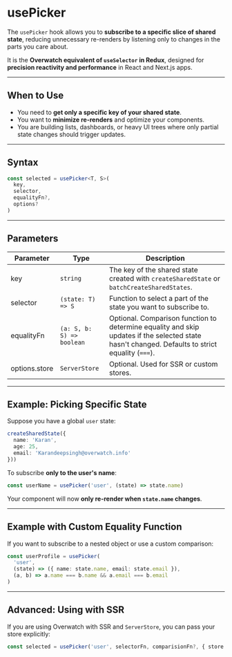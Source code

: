 # usePicker

The `usePicker` hook allows you to **subscribe to a specific slice of shared state**, reducing unnecessary re-renders by listening only to changes in the parts you care about.

It is the **Overwatch equivalent of `useSelector` in Redux**, designed for **precision reactivity and performance** in React and Next.js apps.

---

## When to Use

- You need to **get only a specific key of your shared state**.
- You want to **minimize re-renders** and optimize your components.
- You are building lists, dashboards, or heavy UI trees where only partial state changes should trigger updates.

---

## Syntax

```ts
const selected = usePicker<T, S>(
  key,
  selector,
  equalityFn?, 
  options?
)
````

---

## Parameters

| Parameter       | Type                      | Description                                                                                                                                     |
| --------------- | ------------------------- | ----------------------------------------------------------------------------------------------------------------------------------------------- |
| key           | `string`                  | The key of the shared state created with `createSharedState` or `batchCreateSharedStates`.                                                      |
| selector      | `(state: T) => S`         | Function to select a part of the state you want to subscribe to.                                                                                |
| equalityFn    | `(a: S, b: S) => boolean` | Optional. Comparison function to determine equality and skip updates if the selected state hasn't changed. Defaults to strict equality (`===`). |
| options.store | `ServerStore`             | Optional. Used for SSR or custom stores.                                                                                                        |

---

## Example: Picking Specific State

Suppose you have a global `user` state:

```ts
createSharedState({
  name: 'Karan',
  age: 25,
  email: 'Karandeepsingh@overwatch.info'
}))
```

To subscribe **only to the user's name**:

```ts
const userName = usePicker('user', (state) => state.name)
```

Your component will now **only re-render when `state.name` changes**.

---

## Example with Custom Equality Function

If you want to subscribe to a nested object or use a custom comparison:

```ts
const userProfile = usePicker(
  'user',
  (state) => ({ name: state.name, email: state.email }),
  (a, b) => a.name === b.name && a.email === b.email
)
```

---

## Advanced: Using with SSR

If you are using Overwatch with SSR and `ServerStore`, you can pass your store explicitly:

```ts
const selected = usePicker('user', selectorFn, comparisionFn?, { store: serverStore })
```

